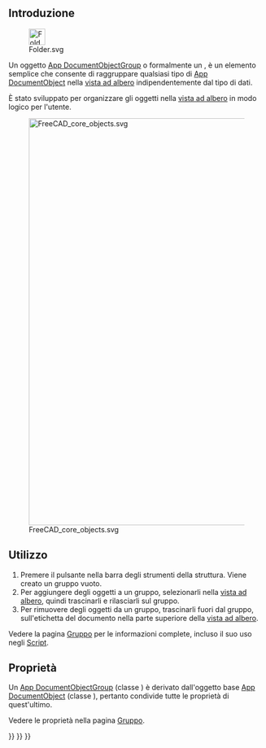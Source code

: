 <languages/>

<span id="Introduction"></span>
== Introduzione ==

[[File:Folder.svg|32px]]

Un oggetto [[App_DocumentObjectGroup/it|App DocumentObjectGroup]] o formalmente un {{incode|App::DocumentObjectGroup}}, è un elemento semplice che consente di raggruppare qualsiasi tipo di [[App_DocumentObject/it|App DocumentObject]] nella [[tree view/it|vista ad albero]] indipendentemente dal tipo di dati.

È stato sviluppato per organizzare gli oggetti nella [[tree_view/it|vista ad albero]] in modo logico per l'utente.

[[File:FreeCAD_core_objects.svg|800px]]

{{Caption|Diagramma semplificato delle relazioni tra gli oggetti principali del programma. La classe {{incode|App::DocumentObjectGroup}} ha un'estensione che le consente di raggruppare qualsiasi tipo di oggetto; il gruppo di per se stesso non ha molte proprietà.}}

<span id="Usage"></span>
==Utilizzo==

# Premere il pulsante {{Button|[[File:Std_Group.svg|16px]] [[Std_Group/it|Gruppo]]}} nella barra degli strumenti della struttura. Viene creato un gruppo vuoto.
# Per aggiungere degli oggetti a un gruppo, selezionarli nella [[tree_view/it|vista ad albero]], quindi trascinarli e rilasciarli sul gruppo.
# Per rimuovere degli oggetti da un gruppo, trascinarli fuori dal gruppo, sull'etichetta del documento nella parte superiore della [[tree_view/it|vista ad albero]].

Vedere la pagina [[Std_Group/it|Gruppo]] per le informazioni complete, incluso il suo uso negli  [[Std_Group/it#Script|Script]].

<span id="Properties"></span>
== Proprietà ==

Un [[App_DocumentObjectGroup/it|App DocumentObjectGroup]] (classe {{incode|App::DocumentObjectGroup}}) è derivato dall'oggetto base [[App_DocumentObject/it|App DocumentObject]] (classe {{incode|App::DocumentObject}}), pertanto condivide tutte le proprietà di quest'ultimo.

Vedere le proprietà nella pagina [[Std_Group/it|Gruppo]].


{{Std Base navi{{#translation:}}}}
{{Document objects navi{{#translation:}}}}
{{Userdocnavi{{#translation:}}}}